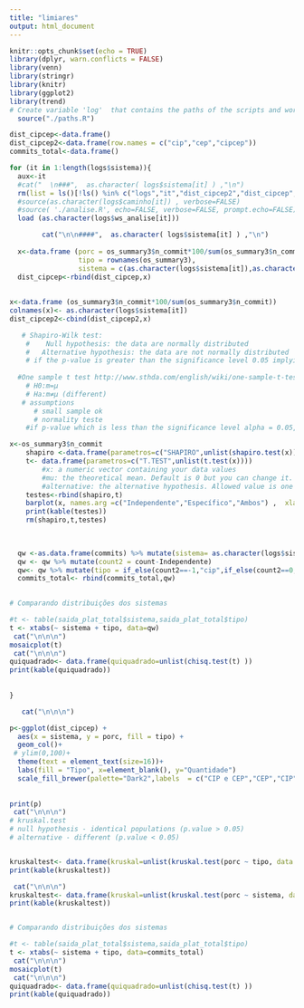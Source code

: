 ```yaml
---
title: "limiares"
output: html_document
---
```


```r
knitr::opts_chunk$set(echo = TRUE)
library(dplyr, warn.conflicts = FALSE)
library(venn)
library(stringr)
library(knitr)
library(ggplot2)
library(trend)
# Create variable 'log'  that contains the paths of the scripts and workspaces (.RData)
  source("./paths.R")

dist_cipcep<-data.frame()
dist_cipcep2<-data.frame(row.names = c("cip","cep","cipcep"))
commits_total<-data.frame()
```



```r
for (it in 1:length(logs$sistema)){
  aux<-it
  #cat("  \n###",  as.character( logs$sistema[it] ) ,"\n")
  rm(list = ls()[!ls() %in% c("logs","it","dist_cipcep2","dist_cipcep","commits_total")])
  #source(as.character(logs$caminho[it]) , verbose=FALSE)
  #source( './analise.R', echo=FALSE, verbose=FALSE, prompt.echo=FALSE)
  load (as.character(logs$ws_analise[it]))

        cat("\n\n####",  as.character( logs$sistema[it] ) ,"\n")
        
  x<-data.frame (porc = os_summary3$n_commit*100/sum(os_summary3$n_commit),
                 tipo = rownames(os_summary3),
                 sistema = c(as.character(logs$sistema[it]),as.character(logs$sistema[it]),as.character(logs$sistema[it])))
  dist_cipcep<-rbind(dist_cipcep,x)
       
  
x<-data.frame (os_summary3$n_commit*100/sum(os_summary3$n_commit))
colnames(x)<- as.character(logs$sistema[it])
dist_cipcep2<-cbind(dist_cipcep2,x)

   # Shapiro-Wilk test:
    #    Null hypothesis: the data are normally distributed
    #   Alternative hypothesis: the data are not normally distributed
    # if the p-value is greater than the significance level 0.05 implying that the distribution of the data are not significantly different from normal distribtion. In other words, we can assume the normality.
    
  #One sample t test http://www.sthda.com/english/wiki/one-sample-t-test-in-r
    # H0:m=μ
    # Ha:m≠μ (different)
   # assumptions
      # small sample ok
      # normality teste
    #if p-value which is less than the significance level alpha = 0.05, We can conclude that the they are significantly different 

x<-os_summary3$n_commit
    shapiro <-data.frame(parametros=c("SHAPIRO",unlist(shapiro.test(x))))
    t<- data.frame(parametros=c("T.TEST",unlist(t.test(x))))
        #x: a numeric vector containing your data values
        #mu: the theoretical mean. Default is 0 but you can change it.
        #alternative: the alternative hypothesis. Allowed value is one of “two.sided” (default), “greater” or “less”.
    testes<-rbind(shapiro,t)
    barplot(x, names.arg =c("Independente","Específico","Ambos") ,  xlab = "Tipo", col=c("blue","orange","darkgreen"), ylab = "Quantidade", cex.names = 1.7,cex.axis = 1.7,cex.lab=1.7)
    print(kable(testes))
    rm(shapiro,t,testes)

    
    
  qw <-as.data.frame(commits) %>% mutate(sistema= as.character(logs$sistema[it]),count =if_else(Android>0|iPhone>0|Windows>0|macOS>0|Linux>0,1,0))
  qw <- qw %>% mutate(count2 = count-Independente)
  qw<- qw %>% mutate(tipo = if_else(count2==-1,"cip",if_else(count2==0, "cipcep","cep")))
  commits_total<- rbind(commits_total,qw) 

  
# Comparando distribuições dos sistemas

#t <- table(saida_plat_total$sistema,saida_plat_total$tipo)
t <- xtabs(~ sistema + tipo, data=qw)
 cat("\n\n\n")
mosaicplot(t)
 cat("\n\n\n")
quiquadrado<- data.frame(quiquadrado=unlist(chisq.test(t) ))
print(kable(quiquadrado))  
  
      
}

   cat("\n\n\n")

p<-ggplot(dist_cipcep) +
  aes(x = sistema, y = porc, fill = tipo) +
  geom_col()+
 # ylim(0,100)+
  theme(text = element_text(size=16))+
  labs(fill = "Tipo", x=element_blank(), y="Quantidade")
  scale_fill_brewer(palette="Dark2",labels  = c("CIP e CEP","CEP","CIP"))
  
   
print(p)
 cat("\n\n\n")
# kruskal.test
# null hypothesis - identical populations (p.value > 0.05)
# alternative - different (p.value < 0.05)


kruskaltest<- data.frame(kruskal=unlist(kruskal.test(porc ~ tipo, data = dist_cipcep) ))
print(kable(kruskaltest))

 cat("\n\n\n")
kruskaltest<- data.frame(kruskal=unlist(kruskal.test(porc ~ sistema, data = dist_cipcep) ))
print(kable(kruskaltest))


# Comparando distribuições dos sistemas

#t <- table(saida_plat_total$sistema,saida_plat_total$tipo)
t <- xtabs(~ sistema + tipo, data=commits_total)
 cat("\n\n\n")
mosaicplot(t)
 cat("\n\n\n")
quiquadrado<- data.frame(quiquadrado=unlist(chisq.test(t) ))
print(kable(quiquadrado))

```

